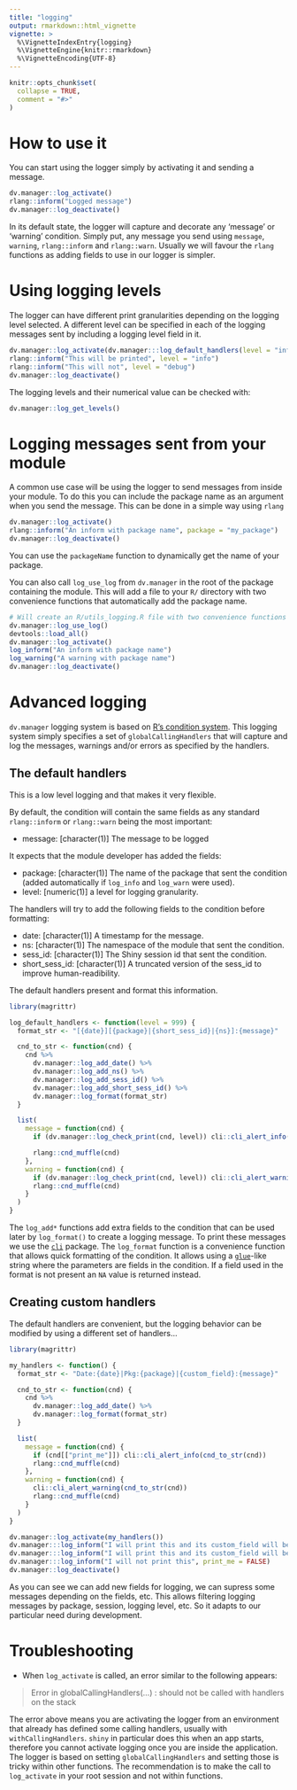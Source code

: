 ```yaml
---
title: "logging"
output: rmarkdown::html_vignette
vignette: >
  %\VignetteIndexEntry{logging}
  %\VignetteEngine{knitr::rmarkdown}
  %\VignetteEncoding{UTF-8}
---
```


```r
knitr::opts_chunk$set(
  collapse = TRUE,
  comment = "#>"
)
```

# How to use it

You can start using the logger simply by activating it and sending a message.

```r
dv.manager::log_activate()
rlang::inform("Logged message")
dv.manager::log_deactivate()
```

In its default state, the logger will capture and decorate any 'message' or 'warning' condition. Simply put,
any message you send using `message`, `warning`, `rlang::inform` and `rlang::warn`. Usually we will favour
the `rlang` functions as adding fields to use in our logger is simpler.

# Using logging levels

The logger can have different print granularities depending on the logging level selected. A different level can be specified in each
of the logging messages sent by including a logging level field in it.

```r
dv.manager::log_activate(dv.manager:::log_default_handlers(level = "info"))
rlang::inform("This will be printed", level = "info")
rlang::inform("This will not", level = "debug")
dv.manager::log_deactivate()
```

The logging levels and their numerical value can be checked with:

```r
dv.manager::log_get_levels()
```

# Logging messages sent from your module

A common use case will be using the logger to send messages from inside your module. To do this you can include the package name
as an argument when you send the message. This can be done in a simple way using `rlang`

```r
dv.manager::log_activate()
rlang::inform("An inform with package name", package = "my_package")
dv.manager::log_deactivate()
```

You can use the `packageName` function to dynamically get the name of your package.

You can also call `log_use_log` from `dv.manager` in the root of the package containing the module. This will add a file to your `R/`
directory with two convenience functions that automatically add the package name.

```r
# Will create an R/utils_logging.R file with two convenience functions
dv.manager::log_use_log()
devtools::load_all()
dv.manager::log_activate()
log_inform("An inform with package name")
log_warning("A warning with package name")
dv.manager::log_deactivate()
```

# Advanced logging

`dv.manager` logging system is based on [R's condition system](https://adv-r.hadley.nz/conditions.html).
This logging system simply specifies a set of `globalCallingHandlers` that will capture and log the messages,
warnings and/or errors as specified by the handlers.

## The default handlers

This is a low level logging and that makes it very flexible.

By default, the condition will contain the same fields as any standard `rlang::inform` or `rlang::warn` being the most important:

  - message: [character(1)] The message to be logged

It expects that the module developer has added the fields:

  - package: [character(1)] The name of the package that sent the condition (added automatically if `log_info` and `log_warn` were used).
  - level: [numeric(1)] a level for logging granularity.

The handlers will try to add the following fields to the condition before formatting:

  - date: [character(1)] A timestamp for the message.
  - ns: [character(1)] The namespace of the module that sent the condition.
  - sess_id: [character(1)] The Shiny session id that sent the condition.
  - short_sess_id: [character(1)] A truncated version of the sess_id to improve human-readibility.

The default handlers present and format this information.

```r
library(magrittr)

log_default_handlers <- function(level = 999) {
  format_str <- "[{date}][{package}|{short_sess_id}|{ns}]:{message}"

  cnd_to_str <- function(cnd) {
    cnd %>%
      dv.manager::log_add_date() %>%
      dv.manager::log_add_ns() %>%
      dv.manager::log_add_sess_id() %>%
      dv.manager::log_add_short_sess_id() %>%
      dv.manager::log_format(format_str)
  }

  list(
    message = function(cnd) {
      if (dv.manager::log_check_print(cnd, level)) cli::cli_alert_info(cnd_to_str(cnd))

      rlang::cnd_muffle(cnd)
    },
    warning = function(cnd) {
      if (dv.manager::log_check_print(cnd, level)) cli::cli_alert_warning(cnd_to_str(cnd))
      rlang::cnd_muffle(cnd)
    }
  )
}
```

The `log_add*` functions add extra fields to the condition that can be used later by `log_format()` to create a logging message. To print these messages we use the [`cli`](https://cli.r-lib.org/) package.
The `log_format` function is a convenience function that allows quick formatting of the condition. It allows using a [`glue`](https://glue.tidyverse.org/)-like string where the parameters are fields in the condition.
If a field used in the format is not present an `NA` value is returned instead.

## Creating custom handlers

The default handlers are convenient, but the logging behavior can be modified by using a different set of handlers...

```r
library(magrittr)

my_handlers <- function() {
  format_str <- "Date:{date}|Pkg:{package}|{custom_field}:{message}"

  cnd_to_str <- function(cnd) {
    cnd %>%
      dv.manager::log_add_date() %>%
      dv.manager::log_format(format_str)
  }

  list(
    message = function(cnd) {
      if (cnd[["print_me"]]) cli::cli_alert_info(cnd_to_str(cnd))
      rlang::cnd_muffle(cnd)
    },
    warning = function(cnd) {
      cli::cli_alert_warning(cnd_to_str(cnd))
      rlang::cnd_muffle(cnd)
    }
  )
}

dv.manager::log_activate(my_handlers())
dv.manager:::log_inform("I will print this and its custom_field will be 1", print_me = TRUE, custom_field = "1")
dv.manager:::log_inform("I will print this and its custom_field will be NA", print_me = TRUE)
dv.manager:::log_inform("I will not print this", print_me = FALSE)
dv.manager::log_deactivate()
```

As you can see we can add new fields for logging, we can supress some messages depending on the fields, etc. This allows filtering logging messages
by package, session, logging level, etc. So it adapts to our particular need during development.

# Troubleshooting

- When `log_activate` is called, an error similar to the following appears:

> Error in globalCallingHandlers(...) : should not be called with handlers on the stack

 The error above means you are activating the logger from an environment that already has defined some calling handlers,
 usually with `withCallingHandlers`. `shiny` in particular does this when an app starts, therefore you cannot activate logging once you are inside
 the application. The logger is based on setting `globalCallingHandlers` and setting those is tricky within other functions. The recommendation is to make the call to `log_activate` in your root
 session and not within functions. 
